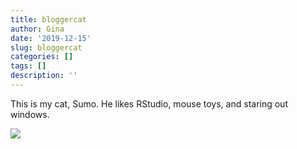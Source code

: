 ```yaml
---
title: bloggercat
author: Gina
date: '2019-12-15'
slug: bloggercat
categories: []
tags: []
description: ''
---
```

This is my cat, Sumo.  He likes RStudio, mouse toys, and staring out windows.


![](/blog/bloggercat_files/SUMO.jpeg)